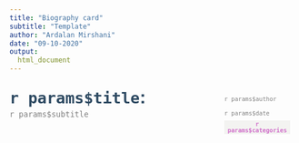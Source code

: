 ```yaml
---
title: "Biography card"
subtitle: "Template"
author: "Ardalan Mirshani"
date: "09-10-2020"
output: 
  html_document
---
```


<style>

@import url('https://fonts.googleapis.com/css2?family=Mulish:wght@200&display=swap');

.bio-title {
  font-size: 32px;
  color: #2E4A62;
  font-weight: bold;
}

.bio-subtitle {
  font-size: 16px;
  color: #808080;
}

.bio-author {
  font-size: 12px;
  color: #808080;
}

.bio-date {
  font-size: 11px;
  color: #808080;
}

.bio-button {
  font-size: 12px;
  color: #808080;
  font-family: 'Mulish', sans-serif;
  background-color: rgb(233,233,230, .5);
  border: none;
  color: #d06eca;
  font-weight: bold;
  
}

.bio-back {
  line-height: 200%;
  font-family: 'Mulish', sans-serif;
}

.left-column {
  float: left;
  width: 75%;
}

.right-column {
  float: left;
  width: 20%;
  padding: 5px 0px;
  line-height: 1.8em;
}

.row {
  display: flex;
}

</style>

<div class="bio-back">
<div class="row">
<div class="left-column">
<span class="bio-title"> `r params$title`:</span>
<br>
<span class="bio-subtitle"> `r params$subtitle` </span>
</div>
<div class="right-column">
<span class="bio-author"> `r params$author` </span>
<br>
<span class="bio-author"> `r params$date`</span> 
<br>
<button class="bio-button"> `r params$categories` </button>
</div>
</div>
</div>
